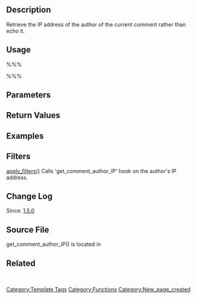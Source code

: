 {{Languages|
{{en|Template Tags/get_comment_author_IP}}
{{ja|関数リファレンス/get_comment_author_IP}}
}}
{{Stub}}
== Description ==

Retrieve the IP address of the author of the current comment rather than echo it.

== Usage ==
%%% <?php $author = get_comment_author_IP( $comment_ID ); ?> %%%

== Parameters ==

{{Parameter|$comment_ID|integer|ID of the comment for which to get the author's IP address.|optional|0 (current comment)}}

== Return Values ==

{{Return||string|The comment author's IP address}}

== Examples ==

== Filters ==

[[Function Reference/apply_filters|apply_filters()]] Calls 'get_comment_author_IP' hook on the author's IP address.

== Change Log ==

Since: [[Version 1.5|1.5.0]]

== Source File ==
get_comment_author_IP() is located in {{Trac|wp-includes/comment-template.php}}

== Related ==

&nbsp;

[[Category:Template Tags]]
[[Category:Functions]]

[[Category:New_page_created]]